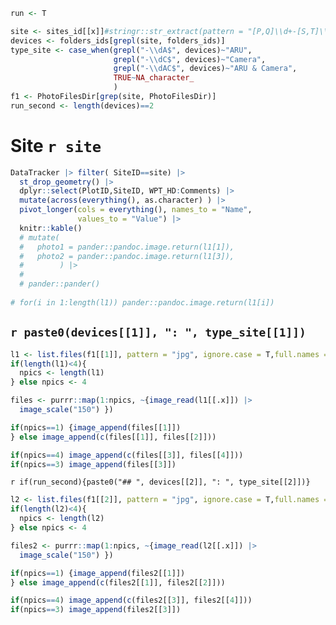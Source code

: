 


```r
run <- T

site <- sites_id[[x]]#stringr::str_extract(pattern = "[P,Q]\\d+-[S,T]\\d+", f1) |> unique()
devices <- folders_ids[grepl(site, folders_ids)]
type_site <- case_when(grepl("-\\dA$", devices)~"ARU",
                       grepl("-\\dC$", devices)~"Camera",
                       grepl("-\\dAC$", devices)~"ARU & Camera",
                       TRUE~NA_character_
                       )
f1 <- PhotoFilesDir[grep(site, PhotoFilesDir)]
run_second <- length(devices)==2

```


# Site `r site`


```r

DataTracker |> filter( SiteID==site) |> 
  st_drop_geometry() |> 
  dplyr::select(PlotID,SiteID, WPT_HD:Comments) |> 
  mutate(across(everything(), as.character) ) |> 
  pivot_longer(cols = everything(), names_to = "Name", 
               values_to = "Value") |> 
  knitr::kable()
  # mutate(
  #   photo1 = pander::pandoc.image.return(l1[1]),
  #   photo2 = pander::pandoc.image.return(l1[3]),
  #        ) |> 
  # 
  # pander::pander()
  
# for(i in 1:length(l1)) pander::pandoc.image.return(l1[i]) 
```

## `r paste0(devices[[1]], ": ", type_site[[1]])`

```r
l1 <- list.files(f1[[1]], pattern = "jpg", ignore.case = T,full.names = T)
if(length(l1)<4){
  npics <- length(l1)
} else npics <- 4

files <- purrr::map(1:npics, ~{image_read(l1[[.x]]) |> 
  image_scale("150") })
```




```r
if(npics==1) {image_append(files[[1]])
} else image_append(c(files[[1]], files[[2]]))

```

```r
if(npics==4) image_append(c(files[[3]], files[[4]]))
if(npics==3) image_append(files[[3]])

```

`r if(run_second){paste0("## ", devices[[2]], ": ", type_site[[2]])}`

```r
l2 <- list.files(f1[[2]], pattern = "jpg", ignore.case = T,full.names = T)
if(length(l2)<4){
  npics <- length(l2)
} else npics <- 4

files2 <- purrr::map(1:npics, ~{image_read(l2[[.x]]) |> 
  image_scale("150") })
```


```r
if(npics==1) {image_append(files2[[1]])
} else image_append(c(files2[[1]], files2[[2]]))

```

```r
if(npics==4) image_append(c(files2[[3]], files2[[4]]))
if(npics==3) image_append(files2[[3]])

```


